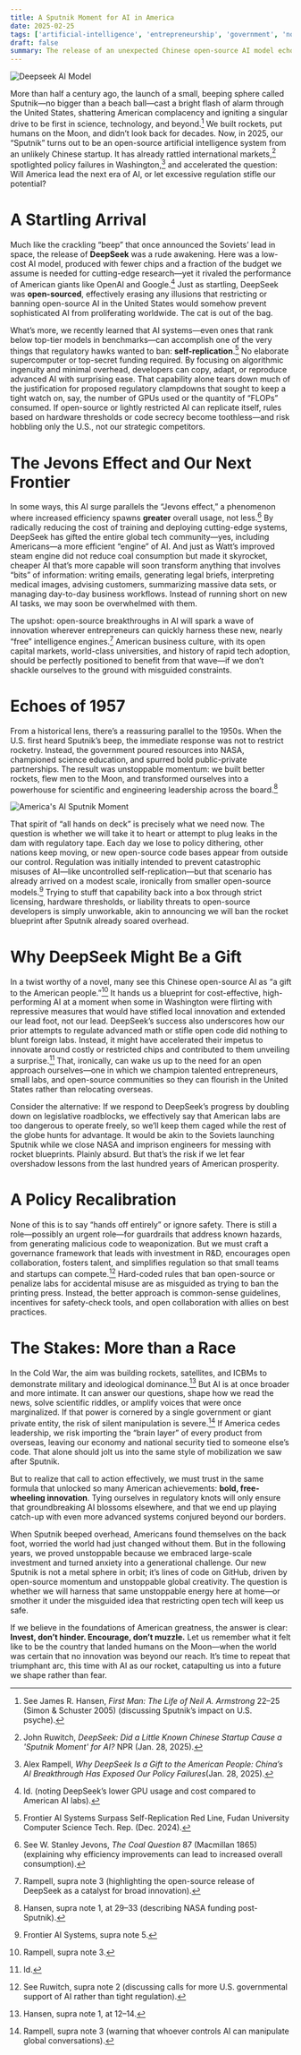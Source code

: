 ```yaml
---
title: A Sputnik Moment for AI in America
date: 2025-02-25
tags: ['artificial-intelligence', 'entrepreneurship', 'government', 'note']
draft: false
summary: The release of an unexpected Chinese open-source AI model echoes our past "Sputnik" shock and underscores why America should embrace entrepreneurial ingenuity rather than stifle it with regulatory overreach.
---
```


![Deepseek AI Model](/static/images/ai/deepseek-ai.jpg)

More than half a century ago, the launch of a small, beeping sphere called Sputnik—no bigger than a beach ball—cast a bright flash of alarm through the United States, shattering American complacency and igniting a singular drive to be first in science, technology, and beyond.[^1] We built rockets, put humans on the Moon, and didn’t look back for decades. Now, in 2025, our “Sputnik” turns out to be an open-source artificial intelligence system from an unlikely Chinese startup. It has already rattled international markets,[^2] spotlighted policy failures in Washington,[^3] and accelerated the question: Will America lead the next era of AI, or let excessive regulation stifle our potential?

# A Startling Arrival

Much like the crackling “beep” that once announced the Soviets’ lead in space, the release of **DeepSeek** was a rude awakening. Here was a low-cost AI model, produced with fewer chips and a fraction of the budget we assume is needed for cutting-edge research—yet it rivaled the performance of American giants like OpenAI and Google.[^4] Just as startling, DeepSeek was **open-sourced**, effectively erasing any illusions that restricting or banning open-source AI in the United States would somehow prevent sophisticated AI from proliferating worldwide. The cat is out of the bag.

What’s more, we recently learned that AI systems—even ones that rank below top-tier models in benchmarks—can accomplish one of the very things that regulatory hawks wanted to ban: **self-replication**.[^5] No elaborate supercomputer or top-secret funding required. By focusing on algorithmic ingenuity and minimal overhead, developers can copy, adapt, or reproduce advanced AI with surprising ease. That capability alone tears down much of the justification for proposed regulatory clampdowns that sought to keep a tight watch on, say, the number of GPUs used or the quantity of “FLOPs” consumed. If open-source or lightly restricted AI can replicate itself, rules based on hardware thresholds or code secrecy become toothless—and risk hobbling only the U.S., not our strategic competitors.

# The Jevons Effect and Our Next Frontier

In some ways, this AI surge parallels the “Jevons effect,” a phenomenon where increased efficiency spawns **greater** overall usage, not less.[^6] By radically reducing the cost of training and deploying cutting-edge systems, DeepSeek has gifted the entire global tech community—yes, including Americans—a more efficient “engine” of AI. And just as Watt’s improved steam engine did not reduce coal consumption but made it skyrocket, cheaper AI that’s more capable will soon transform anything that involves “bits” of information: writing emails, generating legal briefs, interpreting medical images, advising customers, summarizing massive data sets, or managing day-to-day business workflows. Instead of running short on new AI tasks, we may soon be overwhelmed with them.

The upshot: open-source breakthroughs in AI will spark a wave of innovation wherever entrepreneurs can quickly harness these new, nearly “free” intelligence engines.[^7] American business culture, with its open capital markets, world-class universities, and history of rapid tech adoption, should be perfectly positioned to benefit from that wave—if we don’t shackle ourselves to the ground with misguided constraints.

# Echoes of 1957

From a historical lens, there’s a reassuring parallel to the 1950s. When the U.S. first heard Sputnik’s beep, the immediate response was not to restrict rocketry. Instead, the government poured resources into NASA, championed science education, and spurred bold public-private partnerships. The result was unstoppable momentum: we built better rockets, flew men to the Moon, and transformed ourselves into a powerhouse for scientific and engineering leadership across the board.[^8]

![America's AI Sputnik Moment](/static/images/ai/sputnik-1.jpg)

That spirit of “all hands on deck” is precisely what we need now. The question is whether we will take it to heart or attempt to plug leaks in the dam with regulatory tape. Each day we lose to policy dithering, other nations keep moving, or new open-source code bases appear from outside our control. Regulation was initially intended to prevent catastrophic misuses of AI—like uncontrolled self-replication—but that scenario has already arrived on a modest scale, ironically from smaller open-source models.[^9] Trying to stuff that capability back into a box through strict licensing, hardware thresholds, or liability threats to open-source developers is simply unworkable, akin to announcing we will ban the rocket blueprint after Sputnik already soared overhead.

# Why DeepSeek Might Be a Gift

In a twist worthy of a novel, many see this Chinese open-source AI as “a gift to the American people.”[^10] It hands us a blueprint for cost-effective, high-performing AI at a moment when some in Washington were flirting with repressive measures that would have stifled local innovation and extended our lead foot, not our lead. DeepSeek’s success also underscores how our prior attempts to regulate advanced math or stifle open code did nothing to blunt foreign labs. Instead, it might have accelerated their impetus to innovate around costly or restricted chips and contributed to them unveiling a surprise.[^11] That, ironically, can wake us up to the need for an open approach ourselves—one in which we champion talented entrepreneurs, small labs, and open-source communities so they can flourish in the United States rather than relocating overseas.

Consider the alternative: If we respond to DeepSeek’s progress by doubling down on legislative roadblocks, we effectively say that American labs are too dangerous to operate freely, so we’ll keep them caged while the rest of the globe hunts for advantage. It would be akin to the Soviets launching Sputnik while we close NASA and imprison engineers for messing with rocket blueprints. Plainly absurd. But that’s the risk if we let fear overshadow lessons from the last hundred years of American prosperity.

# A Policy Recalibration

None of this is to say “hands off entirely” or ignore safety. There is still a role—possibly an urgent role—for guardrails that address known hazards, from generating malicious code to weaponization. But we must craft a governance framework that leads with investment in R&D, encourages open collaboration, fosters talent, and simplifies regulation so that small teams and startups can compete.[^12] Hard-coded rules that ban open-source or penalize labs for accidental misuse are as misguided as trying to ban the printing press. Instead, the better approach is common-sense guidelines, incentives for safety-check tools, and open collaboration with allies on best practices.

# The Stakes: More than a Race

In the Cold War, the aim was building rockets, satellites, and ICBMs to demonstrate military and ideological dominance.[^13] But AI is at once broader and more intimate. It can answer our questions, shape how we read the news, solve scientific riddles, or amplify voices that were once marginalized. If that power is cornered by a single government or giant private entity, the risk of silent manipulation is severe.[^14] If America cedes leadership, we risk importing the “brain layer” of every product from overseas, leaving our economy and national security tied to someone else’s code. That alone should jolt us into the same style of mobilization we saw after Sputnik.

But to realize that call to action effectively, we must trust in the same formula that unlocked so many American achievements: **bold, free-wheeling innovation**. Tying ourselves in regulatory knots will only ensure that groundbreaking AI blossoms elsewhere, and that we end up playing catch-up with even more advanced systems conjured beyond our borders.

When Sputnik beeped overhead, Americans found themselves on the back foot, worried the world had just changed without them. But in the following years, we proved unstoppable because we embraced large-scale investment and turned anxiety into a generational challenge. Our new Sputnik is not a metal sphere in orbit; it’s lines of code on GitHub, driven by open-source momentum and unstoppable global creativity. The question is whether we will harness that same unstoppable energy here at home—or smother it under the misguided idea that restricting open tech will keep us safe.

If we believe in the foundations of American greatness, the answer is clear: **Invest, don’t hinder. Encourage, don’t muzzle.** Let us remember what it felt like to be the country that landed humans on the Moon—when the world was certain that no innovation was beyond our reach. It’s time to repeat that triumphant arc, this time with AI as our rocket, catapulting us into a future we shape rather than fear.

[^1]: See James R. Hansen, _First Man: The Life of Neil A. Armstrong_ 22–25 (Simon & Schuster 2005) (discussing Sputnik’s impact on U.S. psyche).

[^2]: John Ruwitch, _DeepSeek: Did a Little Known Chinese Startup Cause a 'Sputnik Moment' for AI?_ NPR (Jan. 28, 2025).

[^3]: Alex Rampell, _Why DeepSeek Is a Gift to the American People: China’s AI Breakthrough Has Exposed Our Policy Failures_(Jan. 28, 2025).

[^4]: Id. (noting DeepSeek’s lower GPU usage and cost compared to American AI labs).

[^5]: Frontier AI Systems Surpass Self-Replication Red Line, Fudan University Computer Science Tech. Rep. (Dec. 2024).

[^6]: See W. Stanley Jevons, _The Coal Question_ 87 (Macmillan 1865) (explaining why efficiency improvements can lead to increased overall consumption).

[^7]: Rampell, supra note 3 (highlighting the open-source release of DeepSeek as a catalyst for broad innovation).

[^8]: Hansen, supra note 1, at 29–33 (describing NASA funding post-Sputnik).

[^9]: Frontier AI Systems, supra note 5.

[^10]: Rampell, supra note 3.

[^11]: Id.

[^12]: See Ruwitch, supra note 2 (discussing calls for more U.S. governmental support of AI rather than tight regulation).

[^13]: Hansen, supra note 1, at 12–14.

[^14]: Rampell, supra note 3 (warning that whoever controls AI can manipulate global conversations).
